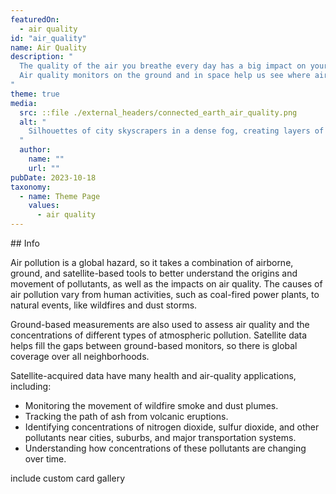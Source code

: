 ```yaml
---
featuredOn:
  - air quality
id: "air_quality"
name: Air Quality
description: "
  The quality of the air you breathe every day has a big impact on your health.
  Air quality monitors on the ground and in space help us see where air pollution is improving and where there is more work to be done.
"
theme: true
media:
  src: ::file ./external_headers/connected_earth_air_quality.png
  alt: "
    Silhouettes of city skyscrapers in a dense fog, creating layers of contours that fade into a white haze. The limited visibility gives the image a monochromatic and minimalist appearance, with the skyline barely distinguishable against the sky.
  "
  author:
    name: ""
    url: ""
pubDate: 2023-10-18
taxonomy:
  - name: Theme Page
    values:
      - air quality
---
```


<Block>
  <Prose>
  ## Info

  Air pollution is a global hazard, so it takes a combination of airborne, ground, and satellite-based tools to better understand the origins and movement of pollutants, as well as the impacts on air quality.
  The causes of air pollution vary from human activities, such as coal-fired power plants, to natural events, like wildfires and dust storms.

  Ground-based measurements are also used to assess air quality and the concentrations of different types of atmospheric pollution.
  Satellite data helps fill the gaps between ground-based monitors, so there is global coverage over all neighborhoods.

  Satellite-acquired data have many health and air-quality applications, including:
  * Monitoring the movement of wildfire smoke and dust plumes.
  * Tracking the path of ash from volcanic eruptions.
  * Identifying concentrations of nitrogen dioxide, sulfur dioxide, and other pollutants near cities, suburbs, and major transportation systems.
  * Understanding how concentrations of these pollutants are changing over time.
  </Prose>
</Block>

<Block type="wide">
  <Prose> include custom card gallery </Prose>
</Block>
